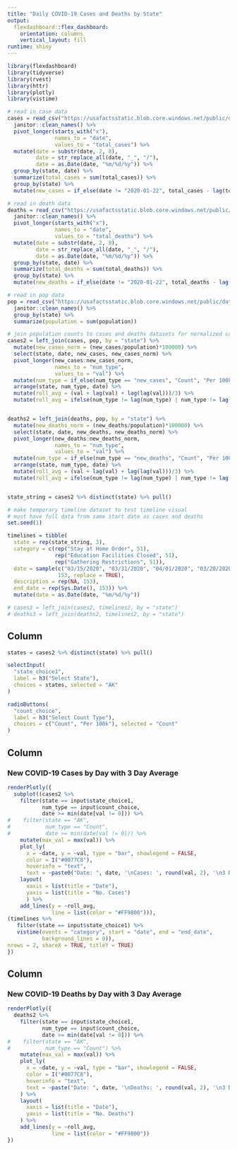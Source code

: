 ```yaml
---
title: "Daily COVID-19 Cases and Deaths by State"
output: 
  flexdashboard::flex_dashboard:
    orientation: columns
    vertical_layout: fill
runtime: shiny
---
```


```r
library(flexdashboard)
library(tidyverse)
library(rvest)
library(httr)
library(plotly)
library(vistime)
```


```r
# read in case data
cases = read_csv("https://usafactsstatic.blob.core.windows.net/public/data/covid-19/covid_confirmed_usafacts.csv", col_names = TRUE) %>%
  janitor::clean_names() %>%
  pivot_longer(starts_with("x"),
               names_to = "date",
               values_to = "total_cases") %>%
  mutate(date = substr(date, 2, 8),
         date = str_replace_all(date, "_", "/"),
         date = as.Date(date, "%m/%d/%y")) %>%
  group_by(state, date) %>%
  summarize(total_cases = sum(total_cases)) %>%
  group_by(state) %>%
  mutate(new_cases = if_else(date != "2020-01-22", total_cases - lag(total_cases), total_cases))

# read in death data
deaths = read_csv("https://usafactsstatic.blob.core.windows.net/public/data/covid-19/covid_deaths_usafacts.csv", col_names = TRUE) %>%
  janitor::clean_names() %>%
  pivot_longer(starts_with("x"),
               names_to = "date",
               values_to = "total_deaths") %>%
  mutate(date = substr(date, 2, 8),
         date = str_replace_all(date, "_", "/"),
         date = as.Date(date, "%m/%d/%y")) %>%
  group_by(state, date) %>%
  summarize(total_deaths = sum(total_deaths)) %>%
  group_by(state) %>%
  mutate(new_deaths = if_else(date != "2020-01-22", total_deaths - lag(total_deaths), total_deaths)) 

# read in pop data
pop = read_csv("https://usafactsstatic.blob.core.windows.net/public/data/covid-19/covid_county_population_usafacts.csv", col_names = TRUE) %>%
  janitor::clean_names() %>%
  group_by(state) %>%
  summarize(population = sum(population))

# join population counts to cases and deaths datasets for normalized counts
cases2 = left_join(cases, pop, by = "state") %>%
  mutate(new_cases_norm = (new_cases/population)*100000) %>%
  select(state, date, new_cases, new_cases_norm) %>%
  pivot_longer(new_cases:new_cases_norm,
               names_to = "num_type",
               values_to = "val") %>%
  mutate(num_type = if_else(num_type == "new_cases", "Count", "Per 100k")) %>%
  arrange(state, num_type, date) %>%
  mutate(roll_avg = (val + lag(val) + lag(lag(val)))/3) %>%
  mutate(roll_avg = ifelse(num_type != lag(num_type) | num_type != lag(lag(num_type)), NA, roll_avg))


deaths2 = left_join(deaths, pop, by = "state") %>%
  mutate(new_deaths_norm = (new_deaths/population)*100000) %>%
  select(state, date, new_deaths, new_deaths_norm) %>%
  pivot_longer(new_deaths:new_deaths_norm,
               names_to = "num_type",
               values_to = "val") %>%
  mutate(num_type = if_else(num_type == "new_deaths", "Count", "Per 100k")) %>%
  arrange(state, num_type, date) %>%
  mutate(roll_avg = (val + lag(val) + lag(lag(val)))/3) %>%
  mutate(roll_avg = ifelse(num_type != lag(num_type) | num_type != lag(lag(num_type)), NA, roll_avg)) 


state_string = cases2 %>% distinct(state) %>% pull()

# make temporary timeline dataset to test timeline visual
# must have full data from same start date as cases and deaths
set.seed(1)

timelines = tibble(
  state = rep(state_string, 3),
  category = c(rep("Stay at Home Order", 51), 
               rep("Education Facilities Closed", 51), 
               rep("Gathering Restrictions", 51)),
  date = sample(c("03/15/2020", "03/31/2020", "04/01/2020", "03/20/2020", "03/10/2020"), 
                153, replace = TRUE),
  description = rep(NA, 153),
  end_date = rep(Sys.Date(), 153)) %>%
  mutate(date = as.Date(date, "%m/%d/%y"))

# cases3 = left_join(cases2, timelines2, by = "state")
# deaths3 = left_join(deaths2, timelines2, by = "state")
```

Column {.sidebar}
-----------------------------------------------------------------------
```r
states = cases2 %>% distinct(state) %>% pull()

selectInput(
  "state_choice1",
  label = h3("Select State"),
  choices = states, selected = "AK"
)
```

```r
radioButtons(
  "count_choice",
  label = h3("Select Count Type"),
  choices = c("Count", "Per 100k"), selected = "Count"
)
```



Column {data-width=500}
-----------------------------------------------------------------------

### New COVID-19 Cases by Day with 3 Day Average

```r
renderPlotly({
  subplot((cases2 %>%
    filter(state == input$state_choice1,
           num_type == input$count_choice,
           date >= min(date[val != 0])) %>%
#    filter(state == "AK",
#           num_type == "Count",
#           date >= min(date[val != 0])) %>%
    mutate(max_val = max(val)) %>%
    plot_ly(
      x = ~date, y = ~val, type = "bar", showlegend = FALSE,
      color = I("#0077C8"),
      hoverinfo = "text",
      text = ~paste0("Date: ", date, '\nCases: ', round(val, 2), '\n3 Day Avg: ', round(roll_avg, 2))) %>%
    layout(
      xaxis = list(title = "Date"),
      yaxis = list(title = "No. Cases")
      ) %>%
    add_lines(y = ~roll_avg, 
              line = list(color = "#FF9800"))),
(timelines %>%
   filter(state == input$state_choice1) %>%
   vistime(events = "category", start = "date", end = "end_date",
           background_lines = 0)),
nrows = 2, shareX = TRUE, titleY = TRUE)
})
```



Column {data-width=500}
-----------------------------------------------------------------------

### New COVID-19 Deaths by Day with 3 Day Average

```r
renderPlotly({
  deaths2 %>%
    filter(state == input$state_choice1,
           num_type == input$count_choice,
           date >= min(date[val != 0])) %>%
#    filter(state == "AK",
#           num_type == "Count") %>%
    mutate(max_val = max(val)) %>%
    plot_ly(
      x = ~date, y = ~val, type = "bar", showlegend = FALSE,
      color = I("#0077C8"),
      hoverinfo = "text",
      text = ~paste("Date: ", date, '\nDeaths: ', round(val, 2), '\n3 Day Avg: ', round(roll_avg, 2))
    ) %>%
    layout(
      xaxis = list(title = "Date"),
      yaxis = list(title = "No. Deaths")
    ) %>%
    add_lines(y = ~roll_avg, 
              line = list(color = "#FF9800"))
})
```
